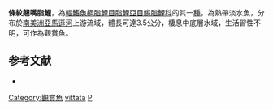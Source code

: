 {{Orphan|time=2016-12-21T15:12:21+00:00}}

{{Speciesbox
| status = NE
| status_system = IUCN3.1
| genus = Pyrrhulina
| species = vittata
| authority = {{le|查爾斯·塔特·里根|Charles Tate Regan|Regan}}, 1912
| synonyms = 
}}
'''條紋翹嘴脂鯉'''，為[[輻鰭魚綱|輻鰭魚綱]][[脂鯉目|脂鯉目]][[脂鯉亞目|脂鯉亞目]][[鱂脂鯉科|鱂脂鯉科]]的其一[[種|種]]，為熱帶淡水魚，分布於[[南美洲|南美洲]][[亞馬遜河|亞馬遜河]]上游流域，體長可達3.5公分，棲息中底層水域，生活習性不明，可作為觀賞魚。

==参考文献==
{{refbegin}}
*{{FishBase_species|genus=Pyrrhulina|species=vittata|year=2013|month=10}}
{{refend}}
{{Taxonbar|from=Q6404587}}

[[Category:觀賞魚|Category:觀賞魚]]
[[Category:翹嘴脂鯉屬|vittata]]
[[Category:1912年描述的魚類|P]]